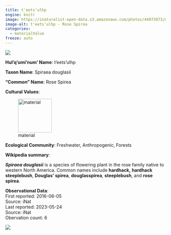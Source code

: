 ```yaml
---
title: t'eets'ulhp
engine: knitr
image: https://inaturalist-open-data.s3.amazonaws.com/photos/44973973/medium.jpeg
image-alt: t'eets'ulhp - Rose Spirea
categories:
  - materialValue
freeze: auto
---
```

![](https://inaturalist-open-data.s3.amazonaws.com/photos/44973973/medium.jpeg){fig-alt="t'eets'ulhp - Rose Spirea"}

**Hul'q'umi'num' Name**: t'eets'ulhp



**Taxon Name**: Spiraea douglasii

**"Common" Name**: Rose Spirea

**Cultural Values**:  

::: {layout-nrow=1 style="width:60%"}
![material](/files/material.svg){width=106px}
:::

**Ecological Community**: Freshwater, Anthropogenic, Forests

**Wikipedia summary**:  
<p class="mw-empty-elt">
</p>

<p><i><b>Spiraea douglasii</b></i> is a species of flowering plant in the rose family native to western North America. Common names include <b>hardhack,</b> <b>hardhack steeplebush</b>, <b>Douglas' spirea</b>, <b>douglasspirea</b>, <b>steeplebush</b>, and <b>rose spirea</b>.

**Observational Data**:   
First reported: 2016-06-05  
Source: iNat  
Last reported: 2023-05-24  
Source: iNat  
Obervation count: 6

![](community_dist.png)
